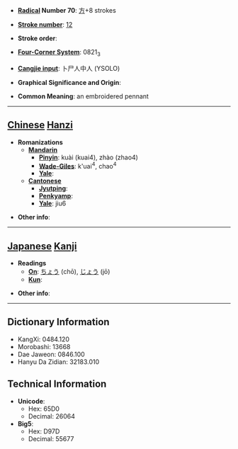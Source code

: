* '''[[Wiktionary:Chinese radical index| Radical]] Number 70''': [[Wiktionary:Chinese radical index 方|方]]+8 strokes

* '''[[Wiktionary:Chinese total strokes index|Stroke number]]''': [[Wiktionary:Chinese total strokes index 12|12]]

* '''Stroke order''': 

* '''[[Wiktionary:Chinese four corner index|Four-Corner System]]''': 0821<sub>3</sub>

* '''[[Wiktionary:Chinese Cangjie index|Cangjie input]]''': 卜尸人中人 (YSOLO)

* '''Graphical Significance and Origin''': 

* '''Common Meaning''': an embroidered pennant

----

== [[Chinese]] [[Hanzi]] ==

* '''Romanizations'''
** '''[[Mandarin]]'''
*** '''[[Pinyin]]''': kuài (kuai4), zhào (zhao4)
*** '''[[Wade-Giles]]''': k'uai<sup>4</sup>, chao<sup>4</sup>
*** '''[[Yale]]''': 
** '''[[Cantonese]]'''
*** '''[[Jyutping]]''':
*** '''[[Penkyamp]]''': 
*** '''[[Yale]]''': jiu6

* '''Other info''': 

----

== [[Japanese]] [[Kanji]] ==

* '''Readings'''
** '''[[On]]''': [[ちょう]] (chō), [[じょう]] (jō)
** '''[[Kun]]''': 

* '''Other info''':  

----

== Dictionary Information ==

* KangXi: 0484.120
* Morobashi: 13668
* Dae Jaweon: 0846.100
* Hanyu Da Zidian: 32183.010

== Technical Information ==

* '''Unicode''':
** Hex: 65D0
** Decimal: 26064
* '''Big5''':
** Hex: D97D
** Decimal: 55677